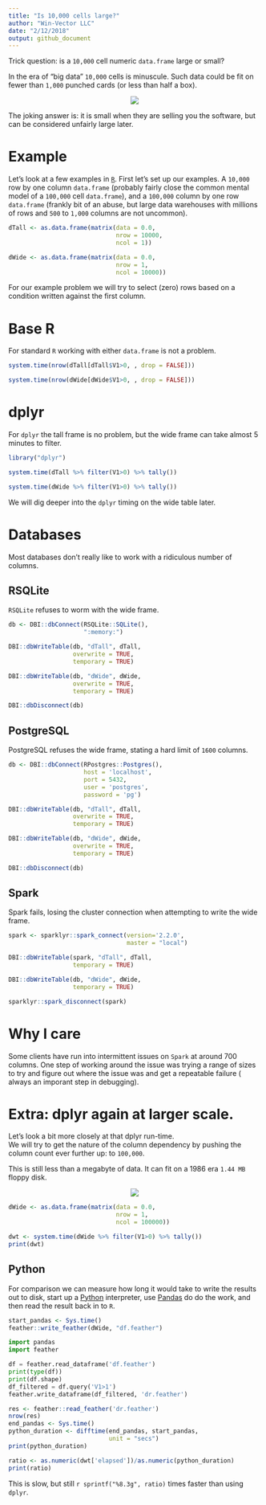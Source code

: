 ```yaml
---
title: "Is 10,000 cells large?"
author: "Win-Vector LLC"
date: "2/12/2018"
output: github_document
---
```



Trick question: is a `10,000` cell numeric `data.frame`
large or small? 

In the era of "big data" `10,000` cells is minuscule.  Such data could be fit on
fewer than `1,000` punched cards (or less than half a box).

<center>
<img src="punch-card.png">
</center>


The joking answer is: it is small when they are selling you the software,
but can be considered unfairly large later.

# Example

Let's look at a few examples in [`R`](https://cran.r-project.org). First let's
set up our examples.  A `10,000` row by one column `data.frame` (probably
fairly close the common mental model of a `100,000` cell `data.frame`),
and a `100,000` column by one row `data.frame` (frankly bit of an abuse,
but large data warehouses with millions of rows and `500` to `1,000` columns
are not uncommon).

```r
dTall <- as.data.frame(matrix(data = 0.0, 
                              nrow = 10000, 
                              ncol = 1))

dWide <- as.data.frame(matrix(data = 0.0, 
                              nrow = 1,
                              ncol = 10000))
```

For our example problem we will
try to select (zero) rows based on a condition written against the
first column.

# Base R

For standard `R` working with either 
`data.frame` is not a problem.  

```r
system.time(nrow(dTall[dTall$V1>0, , drop = FALSE]))

system.time(nrow(dWide[dWide$V1>0, , drop = FALSE]))
```

# dplyr

For `dplyr` the tall frame is no problem, but the wide frame
can take almost 5 minutes to filter.

```r
library("dplyr")

system.time(dTall %>% filter(V1>0) %>% tally())

system.time(dWide %>% filter(V1>0) %>% tally())
```

We will dig deeper into the  `dplyr` timing on the wide table later.

# Databases

Most databases don't really like to work with a ridiculous number of columns.

## RSQLite

`RSQLite` refuses to worm with the wide frame.

```r
db <- DBI::dbConnect(RSQLite::SQLite(), 
                     ":memory:")
```

```r
DBI::dbWriteTable(db, "dTall", dTall,
                  overwrite = TRUE,
                  temporary = TRUE)

DBI::dbWriteTable(db, "dWide", dWide,
                  overwrite = TRUE,
                  temporary = TRUE)
```

```r
DBI::dbDisconnect(db)
```

## PostgreSQL

PostgreSQL refuses the wide frame, stating a hard limit of
`1600` columns.

```r
db <- DBI::dbConnect(RPostgres::Postgres(),
                     host = 'localhost',
                     port = 5432,
                     user = 'postgres',
                     password = 'pg')
```

```r
DBI::dbWriteTable(db, "dTall", dTall,
                  overwrite = TRUE,
                  temporary = TRUE)

DBI::dbWriteTable(db, "dWide", dWide,
                  overwrite = TRUE,
                  temporary = TRUE)
```

```r
DBI::dbDisconnect(db)
```


## Spark

Spark fails, losing the cluster connection when attempting to write
the wide frame.

```r
spark <- sparklyr::spark_connect(version='2.2.0', 
                                 master = "local")
```

```r
DBI::dbWriteTable(spark, "dTall", dTall,
                  temporary = TRUE)

DBI::dbWriteTable(db, "dWide", dWide,
                  temporary = TRUE)
```

```r
sparklyr::spark_disconnect(spark)
```

# Why I care

Some clients have run into intermittent issues on `Spark` at around 700 columns.
One step of working around the issue was trying a range of sizes
to try and figure out where the issue was and get a repeatable failure (
always an imporant step in debugging).

# Extra: dplyr again at larger scale.

Let's look a bit more closely at that dplyr run-time.  
We will try to get the nature of the column dependency by
pushing the column count ever further up: to `100,000`.

This is still less than a megabyte of data.  It can fit on a 1986 era `1.44 MB` floppy disk.

<center>
<img src="Floppy_disk_300_dpi.jpg">
</center>


```r
dWide <- as.data.frame(matrix(data = 0.0, 
                              nrow = 1,
                              ncol = 100000))

dwt <- system.time(dWide %>% filter(V1>0) %>% tally())
print(dwt)
```

## Python

For comparison we can measure how long it would take to write the results out to disk,
start up a [Python](https://www.python.org) interpreter,
use [Pandas](https://pandas.pydata.org) do do the work, 
and then read the result back in to `R`.

```r
start_pandas <- Sys.time()
feather::write_feather(dWide, "df.feather")
```


```python
import pandas
import feather

df = feather.read_dataframe('df.feather')
print(type(df))
print(df.shape)
df_filtered = df.query('V1>1')
feather.write_dataframe(df_filtered, 'dr.feather')
```

```r
res <- feather::read_feather('dr.feather')
nrow(res)
end_pandas <- Sys.time()
python_duration <- difftime(end_pandas, start_pandas, 
                            unit = "secs")
print(python_duration)

ratio <- as.numeric(dwt['elapsed'])/as.numeric(python_duration)
print(ratio)
```

This is slow, but still `r sprintf("%8.3g", ratio)` times faster than using `dplyr`.



